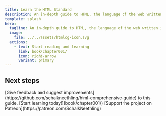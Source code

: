 ```yaml
---
title: Learn the HTML Standard
description: An in-depth guide to HTML, the language of the web written in public and published as open source.
template: splash
hero:
  tagline: An in-depth guide to HTML, the language of the web written in public and published as open source using Starlight from Astro.
  image:
    file: ../../assets/htmlcg-icon.svg
  actions:
    - text: Start reading and learning
      link: book/chapter001/
      icon: right-arrow
      variant: primary
---
```



## Next steps

<CardGrid>
  <Card title="Give feedback" icon="pencil">
    [Give feedback and suggest
    improvements](https://github.com/schalkneethling/html-comprehensive-guide)
    to this guide.
  </Card>
  <Card title="Start learning" icon="open-book">
    [Start learning today!](book/chapter001/)
  </Card>
  <Card title="Support the book" icon="star">
    [Support the project on Patreon](https://patreon.com/SchalkNeethling)
  </Card>
</CardGrid>
